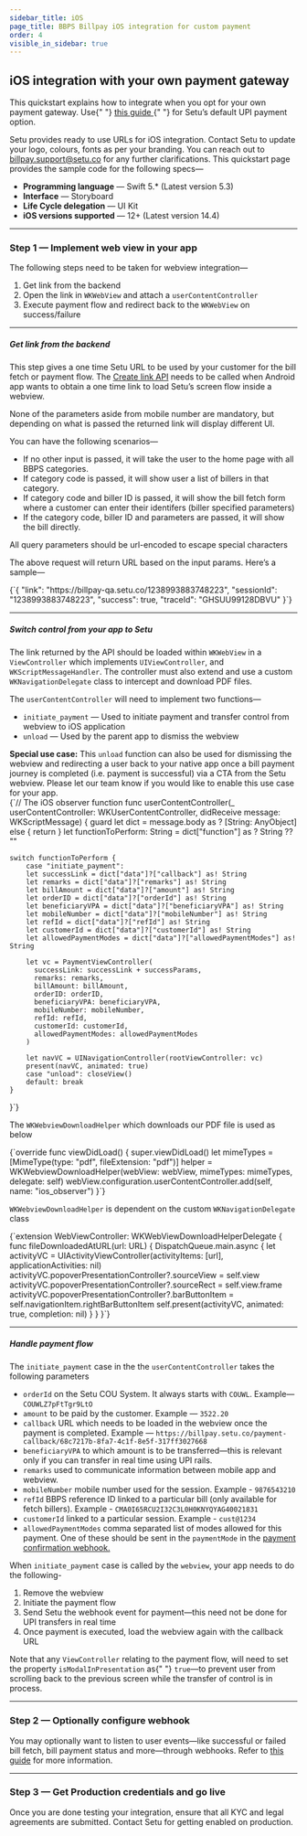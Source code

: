 ```yaml
---
sidebar_title: iOS
page_title: BBPS Billpay iOS integration for custom payment
order: 4
visible_in_sidebar: true
---
```


## iOS integration with your own payment gateway

<Callout type="tip">
  This quickstart explains how to integrate when you opt for your own payment
  gateway. Use{" "}
  <a href="/payments/billpay/quickstart/iOS" target="_blank">
    this guide
  </a>{" "}
  for Setu’s default UPI payment option.
</Callout>

<br />

Setu provides ready to use URLs for iOS integration. Contact Setu to update your logo, colours, fonts as per your branding. You can reach out to <a href="">billpay.support@setu.co</a> for any further clarifications. This quickstart page provides the sample code for the following specs—

- **Programming language** — Swift 5.\* (Latest version 5.3)
- **Interface** — Storyboard
- **Life Cycle delegation** — UI Kit
- **iOS versions supported** — 12+ (Latest version 14.4)

<hr class="primary" />

### Step 1 — Implement web view in your app

The following steps need to be taken for webview integration—

1. Get link from the backend
2. Open the link in `WKWebView` and attach a `userContentController`
3. Execute payment flow and redirect back to the `WKWebView` on success/failure

<hr class="tertiary" />

##### Get link from the backend

This step gives a one time Setu URL to be used by your customer for the bill fetch or payment flow. The <a href="/payments/billpay/api-reference/white-label#/category~Link_Generation/operation~EtherealLinkRequest" target="_blank">Create link API</a> needs to be called when Android app wants to obtain a one time link to load Setu’s screen flow inside a webview.

<Callout type="tip">
  None of the parameters aside from mobile number are mandatory, but depending
  on what is passed the returned link will display different UI.
</Callout>

<br />

You can have the following scenarios—

- If no other input is passed, it will take the user to the home page with all BBPS categories.
- If category code is passed, it will show user a list of billers in that category.
- If category code and biller ID is passed, it will show the bill fetch form where a customer can enter their identifers (biller specified parameters)
- If the category code, biller ID and parameters are passed, it will show the bill directly.

<Callout type="warning">
  All query parameters should be url-encoded to escape special characters
</Callout>

<br/>

The above request will return URL based on the input params. Here’s a sample—

<CodeBlockWithCopy language="json">
  {`{
  "link": "https://billpay-qa.setu.co/1238993883748223",
  "sessionId": "1238993883748223",
  "success": true,
  "traceId": "GHSUU99128DBVU"
}`}
</CodeBlockWithCopy>

<hr class="tertiary" />

##### Switch control from your app to Setu

The link returned by the API should be loaded within `WKWebView` in a `ViewController` which implements `UIViewController`, and `WKScriptMessageHandler`. The controller must also extend and use a custom `WKNavigationDelegate` class to intercept and download PDF files.

The `userContentController` will need to implement two functions—

- `initiate_payment` — Used to initiate payment and transfer control from webview to iOS application
- `unload` — Used by the parent app to dismiss the webview

<Callout type="tip">
    <b>Special use case:</b> This <code>unload</code> function can also be used for dismissing the webview and redirecting a user back to your native app once a bill payment journey is completed (i.e. payment is successful) via a CTA from the Setu webview. Please let our team know if you would like to enable this use case for your app.
</Callout>

<br/>

<CodeBlockWithCopy language="bash">
{`// The iOS observer function
func userContentController(_ userContentController: WKUserContentController, didReceive message: WKScriptMessage) {
    guard let dict = message.body as ? [String: AnyObject]
    else {
        return
    }
    let functionToPerform: String = dict["function"] as ? String ?? ""
    
    switch functionToPerform {
        case "initiate_payment":
        let successLink = dict["data"]?["callback"] as! String
        let remarks = dict["data"]?["remarks"] as! String
        let billAmount = dict["data"]?["amount"] as! String
        let orderID = dict["data"]?["orderId"] as! String
        let beneficiaryVPA = dict["data"]?["beneficiaryVPA"] as! String
        let mobileNumber = dict["data"]?["mobileNumber"] as! String
        let refId = dict["data"]?["refId"] as! String
        let customerId = dict["data"]?["customerId"] as! String
        let allowedPaymentModes = dict["data"]?["allowedPaymentModes"] as! String
        
        let vc = PaymentViewController(
          successLink: successLink + successParams,
          remarks: remarks,
          billAmount: billAmount,
          orderID: orderID,
          beneficiaryVPA: beneficiaryVPA,
          mobileNumber: mobileNumber,
          refId: refId,
          customerId: customerId,
          allowedPaymentModes: allowedPaymentModes
        )
        
        let navVC = UINavigationController(rootViewController: vc)
        present(navVC, animated: true)
        case "unload": closeView()
        default: break
    }
}`}

</CodeBlockWithCopy>

The `WKWebviewDownloadHelper` which downloads our PDF file is used as below

<CodeBlockWithCopy language="bash">
  {`override func viewDidLoad() {
  super.viewDidLoad()
  let mimeTypes = [MimeType(type: "pdf", fileExtension: "pdf")]
  helper = WKWebviewDownloadHelper(webView: webView, mimeTypes: mimeTypes, delegate: self)
  webView.configuration.userContentController.add(self, name: "ios_observer")
}`}
</CodeBlockWithCopy>

`WKWebviewDownloadHelper` is dependent on the custom `WKNavigationDelegate` class

<CodeBlockWithCopy language="bash">
  {`extension WebViewController: WKWebViewDownloadHelperDelegate {
  func fileDownloadedAtURL(url: URL) {
    DispatchQueue.main.async {
      let activityVC = UIActivityViewController(activityItems: [url], applicationActivities: nil)
      activityVC.popoverPresentationController?.sourceView = self.view
      activityVC.popoverPresentationController?.sourceRect = self.view.frame
      activityVC.popoverPresentationController?.barButtonItem = self.navigationItem.rightBarButtonItem
      self.present(activityVC, animated: true, completion: nil)
    }
  }
}`}
</CodeBlockWithCopy>

<hr class="tertiary" />

##### Handle payment flow

The `initiate_payment` case in the the `userContentController` takes the following parameters

- `orderId` on the Setu COU System. It always starts with `COUWL`. Example— `COUWLZ7pFtTgr9LtO`
- `amount` to be paid by the customer. Example — `3522.20`
- `callback` URL which needs to be loaded in the webview once the payment is completed. Example — `https://billpay.setu.co/payment-callback/68c7217b-8fa7-4c1f-8e5f-317ff3027668`
- `beneficiaryVPA` to which amount is to be transferred—this is relevant only if you can transfer in real time using UPI rails.
- `remarks` used to communicate information between mobile app and webview.
- `mobileNumber` mobile number used for the session. Example - `9876543210`
- `refId` BBPS reference ID linked to a particular bill (only available for fetch billers). Example - `CMA0I65RCU2I32C3L0H0KNYQYAG40021831`
- `customerId` linked to a particular session. Example - `cust@1234`
- `allowedPaymentModes` comma separated list of modes allowed for this payment. One of these should be sent in the `paymentMode` in the <a href="/payments/billpay/pre-built-screens/custom-payment/apis#webhook">payment confirmation webhook.</a>

When `initiate_payment` case is called by the `webview`, your app needs to do the following-

1. Remove the webview
2. Initiate the payment flow
3. Send Setu the webhook event for payment—this need not be done for UPI transfers in real time
4. Once payment is executed, load the webview again with the callback URL

<Callout type="warning">
  Note that any <code>ViewController</code> relating to the payment flow, will
  need to set the property <code>isModalInPresentation</code> as{" "}
  <code>true</code>—to prevent user from scrolling back to the previous screen
  while the transfer of control is in process.
</Callout>

<hr class="primary" />

### Step 2 — Optionally configure webhook

You may optionally want to listen to user events—like successful or failed bill fetch, bill payment status and more—through webhooks. Refer to <a href="/payments/billpay/user-events" target="_blank">this guide</a> for more information.

<hr class="primary" />

### Step 3 — Get Production credentials and go live

Once you are done testing your integration, ensure that all KYC and legal agreements are submitted. Contact Setu for getting enabled on production.

<WasPageHelpful />
